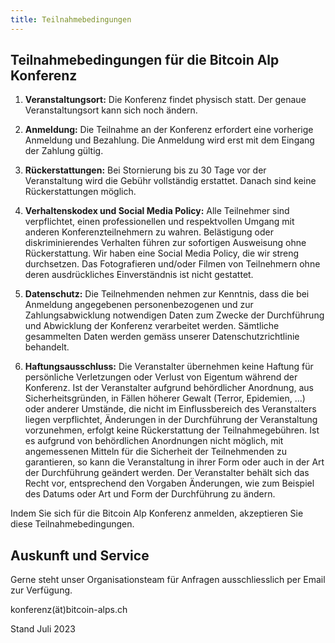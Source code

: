 ```yaml
---
title: Teilnahme­bedingungen
---
```


## Teilnahmebedingungen für die Bitcoin Alp Konferenz

1. **Veranstaltungsort:** Die Konferenz findet physisch statt. Der genaue Veranstaltungsort kann sich noch ändern.

2. **Anmeldung:** Die Teilnahme an der Konferenz erfordert eine vorherige Anmeldung und Bezahlung. Die Anmeldung wird erst mit dem Eingang der Zahlung gültig.

3. **Rückerstattungen:** Bei Stornierung bis zu 30 Tage vor der Veranstaltung wird die Gebühr vollständig erstattet. Danach sind keine Rückerstattungen möglich.

4. **Verhaltenskodex und Social Media Policy:** Alle Teilnehmer sind verpflichtet, einen professionellen und respektvollen Umgang mit anderen Konferenzteilnehmern zu wahren. Belästigung oder diskriminierendes Verhalten führen zur sofortigen Ausweisung ohne Rückerstattung. Wir haben eine Social Media Policy, die wir streng durchsetzen. Das Fotografieren und/oder Filmen von Teilnehmern ohne deren ausdrückliches Einverständnis ist nicht gestattet.

5. **Datenschutz:** Die Teilnehmenden nehmen zur Kenntnis, dass die bei Anmeldung angegebenen personenbezogenen und zur Zahlungsabwicklung notwendigen Daten zum Zwecke der Durchführung und Abwicklung der Konferenz verarbeitet werden. Sämtliche gesammelten Daten werden gemäss unserer Datenschutzrichtlinie behandelt.

6. **Haftungsausschluss:** Die Veranstalter übernehmen keine Haftung für persönliche Verletzungen oder Verlust von Eigentum während der Konferenz. Ist der Veranstalter aufgrund behördlicher Anordnung, aus Sicherheitsgründen, in Fällen höherer Gewalt (Terror, Epidemien, …) oder anderer Umstände, die nicht im Einflussbereich des Veranstalters liegen verpflichtet, Änderungen in der Durchführung der Veranstaltung vorzunehmen, erfolgt keine Rückerstattung der Teilnahmegebühren. Ist es aufgrund von behördlichen Anordnungen nicht möglich, mit angemessenen Mitteln für die Sicherheit der Teilnehmenden zu garantieren, so kann die Veranstaltung in ihrer Form oder auch in der Art der Durchführung geändert werden. Der Veranstalter behält sich das Recht vor, entsprechend den Vorgaben Änderungen, wie zum Beispiel des Datums oder Art und Form der Durchführung zu ändern.

Indem Sie sich für die Bitcoin Alp Konferenz anmelden, akzeptieren Sie diese Teilnahmebedingungen.

## Auskunft und Service

Gerne steht unser Organisationsteam für Anfragen ausschliesslich per Email zur Verfügung.

konferenz(ät)bitcoin-alps.ch

Stand Juli 2023

